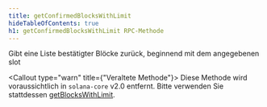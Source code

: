 ```yaml
---
title: getConfirmedBlocksWithLimit
hideTableOfContents: true
h1: getConfirmedBlocksWithLimit RPC-Methode
---
```


Gibt eine Liste bestätigter Blöcke zurück, beginnend mit dem angegebenen slot

<Callout type="warn" title={"Veraltete Methode"}>
  Diese Methode wird voraussichtlich in `solana-core` v2.0 entfernt. Bitte
  verwenden Sie stattdessen
  [getBlocksWithLimit](/docs/rpc/http/getblockswithlimit).
</Callout>
